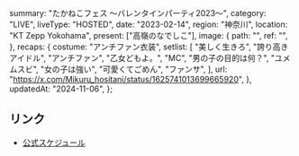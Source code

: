   summary: "たかねこフェス 〜バレンタインパーティ2023〜",
  category: "LIVE",
  liveType: "HOSTED",
  date: "2023-02-14",
  region: "神奈川",
  location: "KT Zepp Yokohama",
  present: ["高嶺のなでしこ"],
  image: {
    path: "",
    ref: "",
  },
  recaps: {
    costume: "アンチファン衣装",
    setlist: [
      "美しく生きろ",
      "誇り高きアイドル",
      "アンチファン",
      "乙女どもよ。",
      "MC",
      "男の子の目的は何？",
      "ユメムスビ",
      "女の子は強い",
      "可愛くてごめん",
      "ファンサ",
    ],
    url: "https://x.com/Mikuru_hositani/status/1625741013699665920",
  },
  updatedAt: "2024-11-06",
};

## リンク

- [公式スケジュール](https://takanenonadeshiko.jp/?p=658)
